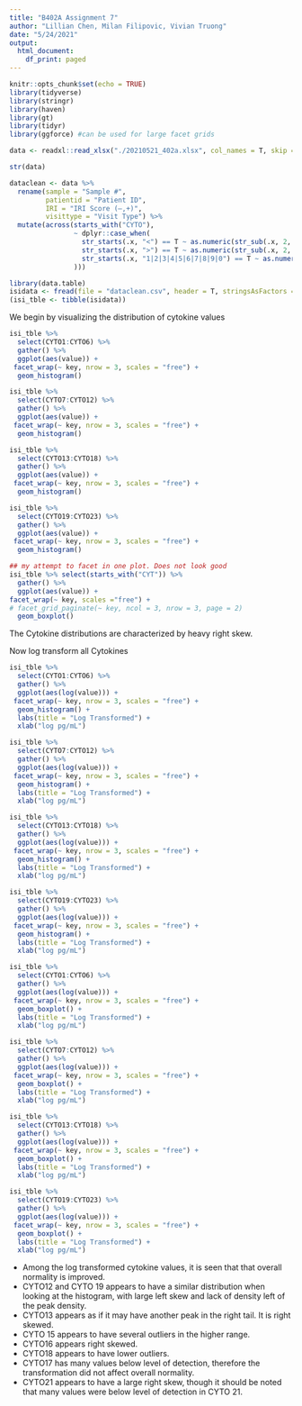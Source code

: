 ```yaml
---
title: "B402A Assignment 7"
author: "Lillian Chen, Milan Filipovic, Vivian Truong"
date: "5/24/2021"
output:
  html_document:
    df_print: paged
---
```


```r
knitr::opts_chunk$set(echo = TRUE)
library(tidyverse)
library(stringr)
library(haven)
library(gt)
library(tidyr)
library(ggforce) #can be used for large facet grids
```

```r

data <- readxl::read_xlsx("./20210521_402a.xlsx", col_names = T, skip = 1)

str(data)

dataclean <- data %>% 
  rename(sample = "Sample #",
         patientid = "Patient ID",
         IRI = "IRI Score (–,+)",
         visittype = "Visit Type") %>% 
  mutate(across(starts_with("CYTO"),
                ~ dplyr::case_when(
                  str_starts(.x, "<") == T ~ as.numeric(str_sub(.x, 2, -2)),
                  str_starts(.x, ">") == T ~ as.numeric(str_sub(.x, 2, -2)) + 1,
                  str_starts(.x, "1|2|3|4|5|6|7|8|9|0") == T ~ as.numeric(.x)
                )))

```

```r
library(data.table)
isidata <- fread(file = "dataclean.csv", header = T, stringsAsFactors = F)
(isi_tble <- tibble(isidata))
```

We begin by visualizing the distribution of cytokine values 



```r


isi_tble %>% 
  select(CYTO1:CYTO6) %>% 
  gather() %>% 
  ggplot(aes(value)) + 
 facet_wrap(~ key, nrow = 3, scales = "free") + 
  geom_histogram()

isi_tble %>% 
  select(CYTO7:CYTO12) %>% 
  gather() %>% 
  ggplot(aes(value)) + 
 facet_wrap(~ key, nrow = 3, scales = "free") + 
  geom_histogram()

isi_tble %>% 
  select(CYTO13:CYTO18) %>% 
  gather() %>% 
  ggplot(aes(value)) + 
 facet_wrap(~ key, nrow = 3, scales = "free") + 
  geom_histogram()

isi_tble %>% 
  select(CYTO19:CYTO23) %>% 
  gather() %>% 
  ggplot(aes(value)) + 
 facet_wrap(~ key, nrow = 3, scales = "free") + 
  geom_histogram()

## my attempt to facet in one plot. Does not look good
isi_tble %>% select(starts_with("CYT")) %>%
  gather() %>%
  ggplot(aes(value)) +
facet_wrap(~ key, scales ="free") +
# facet_grid_paginate(~ key, ncol = 3, nrow = 3, page = 2)
  geom_boxplot()
```

The Cytokine distributions are characterized by heavy right skew. 

Now log transform all Cytokines
```r

isi_tble %>% 
  select(CYTO1:CYTO6) %>% 
  gather() %>% 
  ggplot(aes(log(value))) + 
 facet_wrap(~ key, nrow = 3, scales = "free") + 
  geom_histogram() + 
  labs(title = "Log Transformed") +
  xlab("log pg/mL")

isi_tble %>% 
  select(CYTO7:CYTO12) %>% 
  gather() %>% 
  ggplot(aes(log(value))) + 
 facet_wrap(~ key, nrow = 3, scales = "free") + 
  geom_histogram() + 
  labs(title = "Log Transformed") +
  xlab("log pg/mL")

isi_tble %>% 
  select(CYTO13:CYTO18) %>% 
  gather() %>% 
  ggplot(aes(log(value))) + 
 facet_wrap(~ key, nrow = 3, scales = "free") + 
  geom_histogram() + 
  labs(title = "Log Transformed") +
  xlab("log pg/mL")

isi_tble %>% 
  select(CYTO19:CYTO23) %>% 
  gather() %>% 
  ggplot(aes(log(value))) + 
 facet_wrap(~ key, nrow = 3, scales = "free") + 
  geom_histogram() + 
  labs(title = "Log Transformed") +
  xlab("log pg/mL")


```

```r

isi_tble %>% 
  select(CYTO1:CYTO6) %>% 
  gather() %>% 
  ggplot(aes(log(value))) + 
 facet_wrap(~ key, nrow = 3, scales = "free") + 
  geom_boxplot() + 
  labs(title = "Log Transformed") +
  xlab("log pg/mL")

isi_tble %>% 
  select(CYTO7:CYTO12) %>% 
  gather() %>% 
  ggplot(aes(log(value))) + 
 facet_wrap(~ key, nrow = 3, scales = "free") + 
  geom_boxplot() + 
  labs(title = "Log Transformed") +
  xlab("log pg/mL")

isi_tble %>% 
  select(CYTO13:CYTO18) %>% 
  gather() %>% 
  ggplot(aes(log(value))) + 
 facet_wrap(~ key, nrow = 3, scales = "free") + 
  geom_boxplot() + 
  labs(title = "Log Transformed") +
  xlab("log pg/mL")

isi_tble %>% 
  select(CYTO19:CYTO23) %>% 
  gather() %>% 
  ggplot(aes(log(value))) + 
 facet_wrap(~ key, nrow = 3, scales = "free") + 
  geom_boxplot() + 
  labs(title = "Log Transformed") +
  xlab("log pg/mL")


```

* Among the log transformed cytokine values, it is seen that that overall normality is improved. 
 + CYTO12 and CYTO 19 appears to have a similar distribution when looking at the histogram, with large left skew and lack of density left of the peak density. 
 + CYTO13 appears as if it may have another peak in the right tail. It is right skewed. 
* CYTO 15 appears to have several outliers in the higher range.
* CYTO16 appears right skewed. 
* CYTO18 appears to have lower outliers. 
* CYTO17 has many values below level of detection, therefore the transformation did not affect overall normality. 
* CYTO21 appears to have a large right skew, though it should be noted that many values were below level of detection in CYTO 21. 




